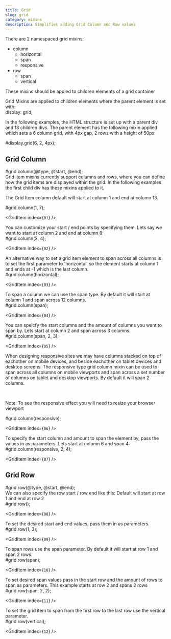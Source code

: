```yaml
---
title: Grid
slug: grid
category: mixins
description: Simplifies adding Grid Column and Row values
---
```



There are 2 namespaced grid mixins:

* column
  * horizontal
  * span
  * responsive
* row
  * span
  * vertical

These mixins should be appled to children elements of a grid container

<div className={`code-block__description`}>
  Grid Mixins are applied to children elements where the parent element is set with:

  <div className="code-block">
    <CodeBlock mixinName={`grid`}>
      display: grid;
    </CodeBlock>
  </div>

  In the following examples, the HTML structure is set up with a parent div and 13
  children divs. The parent element has the following mixin applied 
  which sets a 6 column grid, with 4px gap, 2 rows with a height of 50px:

  <div className="code-block">
    <CodeBlock mixinName={`grid`}>
      #display.grid(6, 2, 4px);
    </CodeBlock>
  </div>
</div>

## Grid Column

<div className="code-block">
  <CodeBlock mixinName={`grid`}>
    #grid.column(@type, @start, @end);
  </CodeBlock>
</div>

<div className={`code-block__description`}>
  Grid item mixins currently support columns and rows, where you can define how the 
  grid items are displayed within the grid. In the following examples the first child 
  div has these mixins applied to it.
  
  The Grid Item column default will start at column 1 and end at column 13.
</div>

<div className="code-block">
  <CodeBlock mixinName={`grid`}>
    #grid.column(1, 7);
  </CodeBlock>

  <GridItem index={`01`} />
</div>

<div className={`code-block__description`}>
  You can customize your start / end points by specifying them.
  Lets say we want to start at column 2 and end at column 8:
</div>

<div className="code-block">
  <CodeBlock mixinName={`grid`}>
    #grid.column(2, 4);
  </CodeBlock>

  <GridItem index={`02`} />
</div>

<div className={`code-block__description`}>
  An alternative way to set a grid item element to span across all columns is 
  to set the first parameter to 'horizontal' so the element starts at column 1 
  and ends at -1 which is the last column.
</div>

<div className="code-block">
  <CodeBlock mixinName={`grid`}>
    #grid.column(horizontal);
  </CodeBlock>

  <GridItem index={`03`} />
</div>

<div className={`code-block__description`}>
  To span a column we can use the span type. By default it will start at 
  column 1 and span across 12 columns. 
</div>

<div className="code-block">
  <CodeBlock mixinName={`grid`}>
    #grid.column(span);
  </CodeBlock>

  <GridItem index={`04`} />
</div>

<div className={`code-block__description`}>
  You can speicfy the start columns and the amount of columns you want to span by. 
  Lets start at column 2 and span across 3 columns:
</div>

<div className="code-block">
  <CodeBlock mixinName={`grid`}>
    #grid.column(span, 2, 3);
  </CodeBlock>

  <GridItem index={`05`} />
</div>


<div className={`code-block__description`}>
  When designing responsive sites we may have columns stacked on top of eachother 
  on mobile devices, and beside eachother on tablet devices and desktop screens.
  The responsive type grid column mixin can be used to span across all columns on 
  mobile viewports and span across a set number of columns on tablet and desktop
  viewports. By default it will span 2 columns. 
  <p>&nbsp;</p>

  Note: To see the responsive effect you will need to resize your browser viewport
</div>

<div className="code-block">
  <CodeBlock mixinName={`grid`}>
    #grid.column(responsive);
  </CodeBlock>

  <GridItem index={`06`} />
</div>

<div className={`code-block__description`}>
  To specify the start column and amount to span the element by, pass the values 
  in as parameters. Lets start at column 6 and span 4:
</div>

<div className="code-block">
  <CodeBlock mixinName={`grid`}>
    #grid.column(responsive, 2, 4);
  </CodeBlock>

  <GridItem index={`07`} />
</div>

## Grid Row
<div className="code-block">
  <CodeBlock mixinName={`grid`}>
    #grid.row(@type, @start, @end);
  </CodeBlock>
</div>

<div className={`code-block__description`}>
  We can also specify the row start / row end like this:
  Default will start at row 1 and end at row 2
</div>

<div className="code-block">
  <CodeBlock mixinName={`grid`}>
    #grid.row();
  </CodeBlock>

  <GridItem index={`08`} />
</div>

<div className={`code-block__description`}>
  To set the desired start and end values, pass them in as parameters.
</div>

<div className="code-block">
  <CodeBlock mixinName={`grid`}>
    #grid.row(1, 3);
  </CodeBlock>

  <GridItem index={`09`} />
</div>

<div className={`code-block__description`}>
  To span rows use the span parameter. By default it will start at row 1 
  and span 2 rows.
</div>

<div className="code-block">
  <CodeBlock mixinName={`grid`}>
    #grid.row(span);
  </CodeBlock>

  <GridItem index={`10`} />
</div>

<div className={`code-block__description`}>
  To set desired span values pass in the start row and the amount of rows to span as 
  parameters. This example starts at row 2 and spans 2 rows
</div>

<div className="code-block">
  <CodeBlock mixinName={`grid`}>
    #grid.row(span, 2, 2);
  </CodeBlock>

  <GridItem index={`11`} />
</div>

<div className={`code-block__description`}>
  To set the grid item to span from the first row to the last row use the vertical
  parameter.
</div>

<div className="code-block">
  <CodeBlock mixinName={`grid`}>
    #grid.row(vertical);
  </CodeBlock>

  <GridItem index={`12`} />
</div>